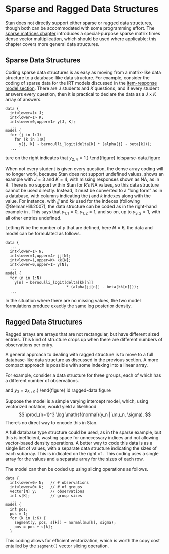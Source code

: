 # Sparse and Ragged Data Structures  {#sparse-ragged.chapter}

Stan does not directly support either sparse or ragged data
structures, though both can be accommodated with some programming
effort.  The [sparse matrices chapter](#sparse-matrices.chapter)
introduces a special-purpose sparse matrix times dense vector
multiplication, which should be used where applicable; this chapter
covers more general data structures.

## Sparse Data Structures

Coding sparse data structures is as easy as moving from a matrix-like
data structure to a database-like data structure.  For example,
consider the coding of sparse data for the IRT models discussed in the
[item-response model section](#item-response-models.section).  There
are $J$ students and $K$ questions, and if every student answers every
question, then it is practical to declare the data as a $J \times K$
array of answers.

```
data {
  int<lower=1> J;
  int<lower=1> K;
  int<lower=0,upper=1> y[J, K];
  ...
model {
  for (j in 1:J)
    for (k in 1:K)
      y[j, k] ~ bernoulli_logit(delta[k] * (alpha[j] - beta[k]));
  ...
```

\begin{figure}
\begin{center}
\begin{minipage}[c]{0.45\textwidth}
$$
y
=
\left[
\begin{array}{cccc}
0 & 1 & \mbox{NA} & 1
\\
0 & \mbox{NA} & \mbox{NA} & 1
\\
\mbox{NA} & 0 & \mbox{NA} & \mbox{NA}
\end{array}
\right]
$$
\end{minipage}
\ \ \
\begin{minipage}[c]{0.45\textwidth}
\begin{tabular}{ll|l}
$jj$ & $kk$ & $y$
\\ \hline
1 & 1 & 0
\\
1 & 2 & 1
\\
1 & 4 & 1
\\
2 & 1 & 0
\\
2 & 4 & 1
\\
3 & 2 & 0
\end{tabular}
\end{minipage}
\end{center}
\vspace*{-12pt}
\caption{\small\it  Example of coding sparse arrays in Stan.  On the left is a definition
  of a sparse matrix $y$ using the NA notation from R (which is not
  supported by Stan).  On the right is a database-like encoding of the
  same sparse matrix $y$ that can be used directly in Stan.  The first
  two columns, $jj$ and $kk$, denote the indexes and the final column,
  $y$, the value.  For example, the fifth row of the database-like
  data structure on the right indicates that $y_{2,4} = 1$.}
\end{figure}
id:sparse-data.figure

When not every student is given every question, the dense array coding
will no longer work, because Stan does not support undefined values.
\reffigure{sparse-data} shows an example with $J=3$ and $K=4$, with
missing responses shown as NA, as in R.  There is no support within
Stan for R's NA values, so this data structure cannot be used
directly.  Instead, it must be converted to a "long form" as in a
database, with columns indicating the $j$ and $k$ indexes along with
the value.  For instance, with $jj$ and $kk$ used for the indexes
(following @GelmanHill:2007), the data structure can be coded
as in the right-hand example in \reffigure{sparse-data}.  This says
that $y_{1,1} = 0$, $y_{1,2} = 1$, and so on, up to $y_{3,2} = 1$,
with all other entries undefined.

Letting $N$ be the number of $y$ that are defined, here $N=6$,
the data and model can be formulated as follows.

```
data {
  ...
  int<lower=1> N;
  int<lower=1,upper=J> jj[N];
  int<lower=1,upper=K> kk[N];
  int<lower=0,upper=1> y[N];
  ...
model {
  for (n in 1:N)
    y[n] ~ bernoulli_logit(delta[kk[n]]
                           * (alpha[jj[n]] - beta[kk[n]]));
  ...
```

In the situation where there are no missing values, the two model
formulations produce exactly the same log posterior density.


## Ragged Data Structures {#ragged-data-structs.section}

Ragged arrays are arrays that are not rectangular, but have different
sized entries.  This kind of structure crops up when there are
different numbers of observations per entry.

A general approach to dealing with ragged structure is to move to a
full database-like data structure as discussed in the previous
section.  A more compact approach is possible with some indexing into
a linear array.

For example, consider a data structure for three groups, each of which
has a different number of observations.

\begin{figure}
\begin{center}
\begin{minipage}[c]{0.35\textwidth}
$y_1 =  \left[1.3 \ \ 2.4 \ \ 0.9\right]$
\\[3pt]
$y_2 = \left[-1.8 \ \ -0.1\right]$
\\[3pt]
$y_3 = \left[12.9 \ \ 18.7 \ \ 42.9 \ \ 4.7\right]$
\end{minipage}
\ \ \
\begin{minipage}[c]{0.60\textwidth}
$z = [1.3 \ \ 2.4 \ \ 0.9 \ \ -1.8 \ \ -0.1 \ \ 12.9 \ \ 18.7 \ \ 42.9
\ \ 4.7]$
\\[3pt]
$s  =  \{ 3 \ \ 2 \ \ 4 \}$
\end{minipage}
\end{center}
\caption{\small\it Example of coding ragged arrays in Stan.  On the
  left is the definition of a ragged data structure $y$ with three
  rows of different sizes ($y_1$ is size 3, $y_2$ size 2, and $y_3$
  size 4).  On the right is an example of how to code the data in Stan,
  using a single vector $y$ to hold all the values and a separate
  array of integers $s$ to hold the group row sizes.  In this
  example, $y_1 = z_{1:3}$, $y_2 =
  z_{4:5}$, and $y_3 = z_{6:9}$.}
\end{figure}
id:ragged-data.figure

Suppose the model is a  simple varying intercept model, which,
using vectorized notation, would yield a likelihood
$$
\prod_{n=1}^3 \log \mathsf{normal}(y_n | \mu_n, \sigma).
$$
There's no direct way to encode this in Stan.

A full database type structure could be used, as in the sparse
example, but this is inefficient, wasting space for unnecessary
indices and not allowing vector-based density operations.  A better
way to code this data is as a single list of values, with a separate
data structure indicating the sizes of each subarray.  This is
indicated on the right of \reffigure{ragged-data}.  This coding uses a
single array for the values and a separate array for the sizes of each
row.

The model can then be coded up using slicing operations as follows.

```
data {
  int<lower=0> N;   // # observations
  int<lower=0> K;   // # of groups
  vector[N] y;      // observations
  int s[K];         // group sizes
  ...
model {
  int pos;
  pos = 1;
  for (k in 1:K) {
    segment(y, pos, s[k]) ~ normal(mu[k], sigma);
    pos = pos + s[k];
  }
```

This coding allows for efficient vectorization, which is worth the
copy cost entailed by the `segment()` vector slicing operation.

